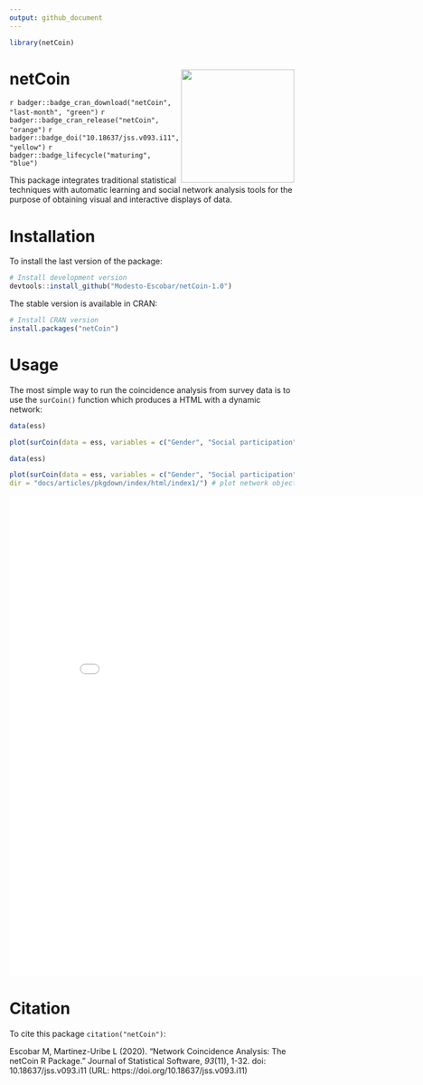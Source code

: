 ```yaml
---
output: github_document
---
```


```r
library(netCoin)
```

# netCoin <img src="man/figures/hexa_netCoin.png" align="right" alt="" width="200" />


<!-- badges: start -->
`r badger::badge_cran_download("netCoin", "last-month", "green")`
`r badger::badge_cran_release("netCoin", "orange")`
`r badger::badge_doi("10.18637/jss.v093.i11", "yellow")`
`r badger::badge_lifecycle("maturing", "blue")`
<!-- badges: end -->

This package integrates traditional statistical techniques with automatic learning and social network analysis tools for the purpose of obtaining visual and interactive displays of data.

# Installation

To install the last version of the package:

```r
# Install development version
devtools::install_github("Modesto-Escobar/netCoin-1.0")
```

The stable version is available in CRAN:

```r
# Install CRAN version
install.packages("netCoin")
```

# Usage

The most simple way to run the coincidence analysis from survey data is to use the `surCoin()` function which produces a HTML with a dynamic network:

```r
data(ess)

plot(surCoin(data = ess, variables = c("Gender", "Social participation"))) # plot network object
```

```r
data(ess)

plot(surCoin(data = ess, variables = c("Gender", "Social participation")), 
dir = "docs/articles/pkgdown/index/html/index1/") # plot network object
```


<iframe width="850" height="850" src="articles/pkgdown/index/html/index1/index.html" frameborder="0" allow="autoplay; encrypted-media" allowfullscreen></iframe>

# Citation 

To cite this package `citation("netCoin")`:

Escobar M, Martinez-Uribe L (2020). “Network Coincidence Analysis: The netCoin R Package.” Journal of Statistical Software, *93*(11), 1-32. doi: 10.18637/jss.v093.i11 (URL: https://doi.org/10.18637/jss.v093.i11)


